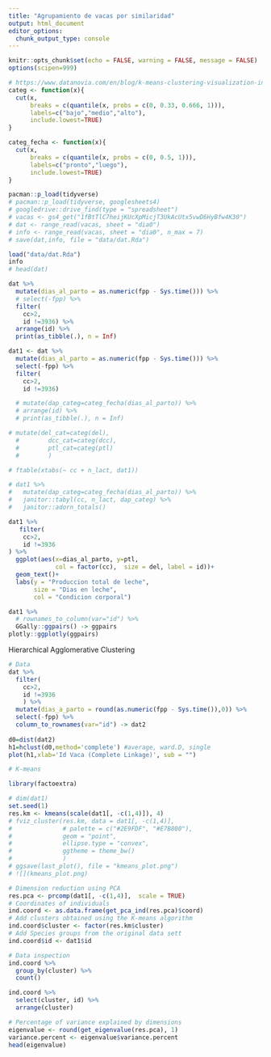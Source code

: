 ```yaml
---
title: "Agrupamiento de vacas por similaridad"
output: html_document
editor_options: 
  chunk_output_type: console
---
```

<style type="text/css">
.main-container {
  max-width: 1800px;
  margin-left: auto;
  margin-right: auto;
}
</style>

```r
knitr::opts_chunk$set(echo = FALSE, warning = FALSE, message = FALSE)
options(scipen=999)

# https://www.datanovia.com/en/blog/k-means-clustering-visualization-in-r-step-by-step-guide/
categ <- function(x){
  cut(x, 
      breaks = c(quantile(x, probs = c(0, 0.33, 0.666, 1))),
      labels=c("bajo","medio","alto"),
      include.lowest=TRUE)
}

categ_fecha <- function(x){
  cut(x, 
      breaks = c(quantile(x, probs = c(0, 0.5, 1))),
      labels=c("pronto","luego"),
      include.lowest=TRUE)
}
```


```r
pacman::p_load(tidyverse)
# pacman::p_load(tidyverse, googlesheets4)
# googledrive::drive_find(type = "spreadsheet")
# vacas <- gs4_get("1fBtTlC7heijKUcXpMicjT3UkAcUtx5vwD6HyBfw4K30")
# dat <- range_read(vacas, sheet = "dia0")
# info <- range_read(vacas, sheet = "dia0", n_max = 7)
# save(dat,info, file = "data/dat.Rda")

load("data/dat.Rda")
info
# head(dat)
```


```r
dat %>% 
  mutate(dias_al_parto = as.numeric(fpp - Sys.time())) %>%
  # select(-fpp) %>% 
  filter(
    cc>2, 
    id !=3936) %>% 
  arrange(id) %>% 
  print(as_tibble(.), n = Inf) 

dat1 <- dat %>%
  mutate(dias_al_parto = as.numeric(fpp - Sys.time())) %>%
  select(-fpp) %>% 
  filter(
    cc>2, 
    id !=3936)  

  # mutate(dap_categ=categ_fecha(dias_al_parto)) %>% 
  # arrange(id) %>% 
  # print(as_tibble(.), n = Inf) 

# mutate(del_cat=categ(del),
  #        dcc_cat=categ(dcc),
  #        ptl_cat=categ(ptl)
  #        ) 

# ftable(xtabs(~ cc + n_lact, dat1))

# dat1 %>% 
#   mutate(dap_categ=categ_fecha(dias_al_parto)) %>% 
#   janitor::tabyl(cc, n_lact, dap_categ) %>% 
#   janitor::adorn_totals()  

```

```r
dat1 %>% 
   filter(
    cc>2, 
    id !=3936
) %>% 
  ggplot(aes(x=dias_al_parto, y=ptl, 
             col = factor(cc),  size = del, label = id))+
  geom_text()+
  labs(y = "Produccion total de leche",
       size = "Dias en leche",
       col = "Condicion corporal")
```

```r
dat1 %>% 
  # rownames_to_column(var="id") %>% 
  GGally::ggpairs() -> ggpairs 
plotly::ggplotly(ggpairs)
```

Hierarchical Agglomerative Clustering

```r
# Data
dat %>%  
  filter(
    cc>2, 
    id !=3936 
    ) %>% 
  mutate(dias_a_parto = round(as.numeric(fpp - Sys.time()),0)) %>%
  select(-fpp) %>% 
  column_to_rownames(var="id") -> dat2 
  
d0=dist(dat2)
h1=hclust(d0,method='complete') #average, ward.D, single  
plot(h1,xlab='Id Vaca (Complete Linkage)', sub = "")
```

```r
# K-means

library(factoextra)

# dim(dat1)
set.seed(1)
res.km <- kmeans(scale(dat1[, -c(1,4)]), 4)
# fviz_cluster(res.km, data = dat1[, -c(1,4)],
#              # palette = c("#2E9FDF", "#E7B800"),
#              geom = "point",
#              ellipse.type = "convex",
#              ggtheme = theme_bw()
#              )
# ggsave(last_plot(), file = "kmeans_plot.png")
# ![](kmeans_plot.png)
```


```r
# Dimension reduction using PCA
res.pca <- prcomp(dat1[, -c(1,4)],  scale = TRUE)
# Coordinates of individuals
ind.coord <- as.data.frame(get_pca_ind(res.pca)$coord)
# Add clusters obtained using the K-means algorithm
ind.coord$cluster <- factor(res.km$cluster)
# Add Species groups from the original data sett
ind.coord$id <- dat1$id

# Data inspection
ind.coord %>%  
  group_by(cluster) %>% 
  count()

ind.coord %>%  
  select(cluster, id) %>% 
  arrange(cluster)
```

```r
# Percentage of variance explained by dimensions
eigenvalue <- round(get_eigenvalue(res.pca), 1)
variance.percent <- eigenvalue$variance.percent
head(eigenvalue)
```
